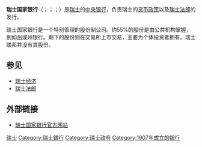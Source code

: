 {{Infobox central bank
|bank_name_in_local = 
|image_1 = SNB-Logo-positiv-blau.svg
|image_title_1 = Logo
|image_2 = Schweizerische Nationalbank Bern.jpg
|image_title_2 = 总部
|headquarters = [[伯恩|伯恩]]和[[苏黎世|苏黎世]]
|established = 1907年
|president = Philipp M. Hildebrand
|leader_title = 主席
|bank_of = [[瑞士|瑞士]]
|currency = [[瑞士法郎|瑞士法郎]]
|currency_iso = CHF
|reserves =
|website = [http://www.snb.ch/ www.snb.ch]
|preceded =
|succeeded =
|footnotes =
}}

'''瑞士国家银行'''（{{lang-de|Schweizerische Nationalbank}}；{{lang-fr|Banque Nationale Suisse}}；{{lang-it|Banca Nazionale Svizzera}}；{{lang-rm|Banca Naziunala Svizra}}）是[[瑞士|瑞士]]的[[中央银行|中央银行]]，负责瑞士的[[货币政策|货币政策]]以及[[瑞士法郎|瑞士法郎]]的发行。

瑞士国家银行是一个特别管理的股份制公司。约55%的股份是由公共机构掌握，例如[[瑞士行政区划|州]]或州银行。剩下的股份则在交易所上市交易，主要为个体投资者拥有。瑞士联邦并没有其股份。

== 参见 ==
*[[瑞士经济|瑞士经济]]
*[[瑞士法郎|瑞士法郎]]

== 外部链接 ==
* [http://www.snb.ch 瑞士国家银行官方网站] {{Wayback|url=http://www.snb.ch/ |date=20110116052645 }}

{{Central banks}}

{{Authority control}}
[[Category:中央银行|瑞士]]
[[Category:瑞士銀行|Category:瑞士銀行]]
[[Category:瑞士政府|Category:瑞士政府]]
[[Category:1907年成立的银行|Category:1907年成立的银行]]
{{瑞士小作品}}